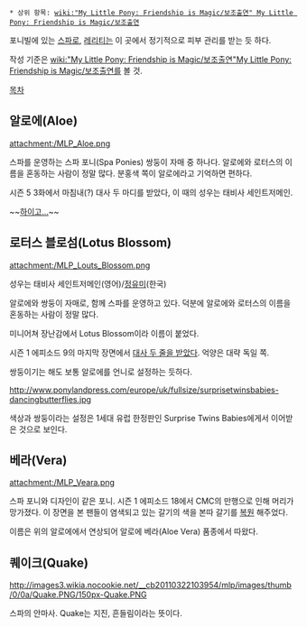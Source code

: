  * 상위 항목: [[wiki:"My Little Pony: Friendship is Magic/보조출연" My Little Pony: Friendship is Magic/보조출연]]

포니빌에 있는 [[스파]]로, [[레리티]]는 이 곳에서 정기적으로 피부 관리를 받는 듯 하다.

작성 기준은 [[wiki:"My Little Pony: Friendship is Magic/보조출연"My Little Pony: Friendship is Magic/보조출연]]를 볼 것.

[[목차]]

== 알로에(Aloe) ==
attachment:/MLP_Aloe.png

스파를 운영하는 스파 포니(Spa Ponies) 쌍둥이 자매 중 하나다.
알로에와 로터스의 이름을 혼동하는 사람이 정말 많다. 분홍색 쪽이 알로에라고 기억하면 편하다.

시즌 5 3화에서 마침내(?) 대사 두 마디를 받았다, 이 때의 성우는 태비사 세인트저메인.

~~[http://www.youtube.com/watch?v=cRYe25yJX7M 하이고...]~~

== 로터스 블로섬(Lotus Blossom) ==
attachment:/MLP_Louts_Blossom.png

성우는 태비사 세인트저메인(영어)/[[정유미]](한국)

알로에와 쌍둥이 자매로, 함께 스파를 운영하고 있다. 
덕분에 알로에와 로터스의 이름을 혼동하는 사람이 정말 많다.

미니어쳐 장난감에서 Lotus Blossom이라 이름이 붙었다.

시즌 1 에피소드 9의 마지막 장면에서 [http://www.youtube.com/watch?v=XhR8u6C6aig&t=20m53s 대사 두 줄을 받았다]. 억양은 대략 독일 쪽. 

쌍둥이기는 해도 보통 알로에를 언니로 설정하는 듯하다.

http://www.ponylandpress.com/europe/uk/fullsize/surprisetwinsbabies-dancingbutterflies.jpg

색상과 쌍둥이라는 설정은 1세대 유럽 한정판인 Surprise Twins Babies에게서 이어받은 것으로 보인다.

== 베라(Vera) ==
attachment:/MLP_Veara.png

스파 포니와 디자인이 같은 포니. 시즌 1 에피소드 18에서 CMC의 만행으로 인해 머리가 망가졌다. 이 장면을 본 팬들이 염색되고 있는 갈기의 색을 본따 갈기를 [http://images1.wikia.nocookie.net/__cb58377/mlpfanart/images/1/19/Other_Spa_Pony_by_DantonDamnark.png 복원] 해주었다.

이름은 위의 알로에에서 연상되어 알로에 베라(Aloe Vera) 품종에서 따왔다.

== 퀘이크(Quake) ==
http://images3.wikia.nocookie.net/__cb20110322103954/mlp/images/thumb/0/0a/Quake.PNG/150px-Quake.PNG

스파의 안마사. Quake는 지진, 흔들림이라는 뜻이다.
